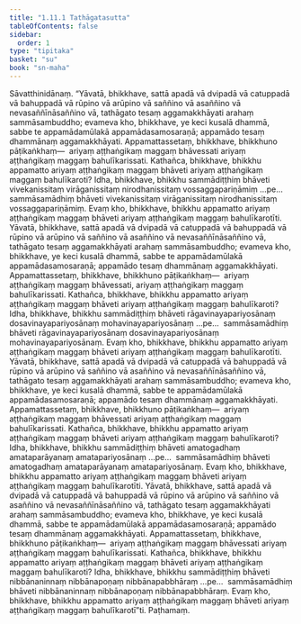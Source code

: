 ```yaml
---
title: "1.11.1 Tathāgatasutta"
tableOfContents: false
sidebar:
  order: 1
type: "tipitaka"
basket: "su"
book: "sn-maha"
---
```



<DynamicBreadcrumb />

<Division number="139" book="sn-maha">

<Paragraph number="252" book="sn-maha">
Sāvatthinidānaṃ. “Yāvatā, bhikkhave, sattā apadā vā dvipadā vā catuppadā vā bahuppadā vā rūpino vā arūpino vā saññino vā asaññino vā nevasaññīnāsaññino vā, tathāgato tesaṃ aggamakkhāyati arahaṃ sammāsambuddho; evameva kho, bhikkhave, ye keci kusalā dhammā, sabbe te appamādamūlakā appamādasamosaraṇā; appamādo tesaṃ dhammānaṃ aggamakkhāyati. Appamattassetaṃ, bhikkhave, bhikkhuno pāṭikaṅkhaṃ—  ariyaṃ aṭṭhaṅgikaṃ maggaṃ bhāvessati ariyaṃ aṭṭhaṅgikaṃ maggaṃ bahulīkarissati. Kathañca, bhikkhave, bhikkhu appamatto ariyaṃ aṭṭhaṅgikaṃ maggaṃ bhāveti ariyaṃ aṭṭhaṅgikaṃ maggaṃ bahulīkaroti? Idha, bhikkhave, bhikkhu sammādiṭṭhiṃ bhāveti vivekanissitaṃ virāganissitaṃ nirodhanissitaṃ vossaggapariṇāmiṃ …pe…  sammāsamādhiṃ bhāveti vivekanissitaṃ virāganissitaṃ nirodhanissitaṃ vossaggapariṇāmiṃ. Evaṃ kho, bhikkhave, bhikkhu appamatto ariyaṃ aṭṭhaṅgikaṃ maggaṃ bhāveti ariyaṃ aṭṭhaṅgikaṃ maggaṃ bahulīkarotīti.
</Paragraph>

<Paragraph number="253" book="sn-maha">
Yāvatā, bhikkhave, sattā apadā vā dvipadā vā catuppadā vā bahuppadā vā rūpino vā arūpino vā saññino vā asaññino vā nevasaññīnāsaññino vā, tathāgato tesaṃ aggamakkhāyati arahaṃ sammāsambuddho; evameva kho, bhikkhave, ye keci kusalā dhammā, sabbe te appamādamūlakā appamādasamosaraṇā; appamādo tesaṃ dhammānaṃ aggamakkhāyati. Appamattassetaṃ, bhikkhave, bhikkhuno pāṭikaṅkhaṃ—  ariyaṃ aṭṭhaṅgikaṃ maggaṃ bhāvessati, ariyaṃ aṭṭhaṅgikaṃ maggaṃ bahulīkarissati. Kathañca, bhikkhave, bhikkhu appamatto ariyaṃ aṭṭhaṅgikaṃ maggaṃ bhāveti ariyaṃ aṭṭhaṅgikaṃ maggaṃ bahulīkaroti? Idha, bhikkhave, bhikkhu sammādiṭṭhiṃ bhāveti rāgavinayapariyosānaṃ dosavinayapariyosānaṃ mohavinayapariyosānaṃ …pe…  sammāsamādhiṃ bhāveti rāgavinayapariyosānaṃ dosavinayapariyosānaṃ mohavinayapariyosānaṃ. Evaṃ kho, bhikkhave, bhikkhu appamatto ariyaṃ aṭṭhaṅgikaṃ maggaṃ bhāveti ariyaṃ aṭṭhaṅgikaṃ maggaṃ bahulīkarotīti.
</Paragraph>

<Paragraph number="254" book="sn-maha">
Yāvatā, bhikkhave, sattā apadā vā dvipadā vā catuppadā vā bahuppadā vā rūpino vā arūpino vā saññino vā asaññino vā nevasaññīnāsaññino vā, tathāgato tesaṃ aggamakkhāyati arahaṃ sammāsambuddho; evameva kho, bhikkhave, ye keci kusalā dhammā, sabbe te appamādamūlakā appamādasamosaraṇā; appamādo tesaṃ dhammānaṃ aggamakkhāyati. Appamattassetaṃ, bhikkhave, bhikkhuno pāṭikaṅkhaṃ—  ariyaṃ aṭṭhaṅgikaṃ maggaṃ bhāvessati ariyaṃ aṭṭhaṅgikaṃ maggaṃ bahulīkarissati. Kathañca, bhikkhave, bhikkhu appamatto ariyaṃ aṭṭhaṅgikaṃ maggaṃ bhāveti ariyaṃ aṭṭhaṅgikaṃ maggaṃ bahulīkaroti? Idha, bhikkhave, bhikkhu sammādiṭṭhiṃ bhāveti amatogadhaṃ amataparāyanaṃ amatapariyosānaṃ …pe…  sammāsamādhiṃ bhāveti amatogadhaṃ amataparāyanaṃ amatapariyosānaṃ. Evaṃ kho, bhikkhave, bhikkhu appamatto ariyaṃ aṭṭhaṅgikaṃ maggaṃ bhāveti ariyaṃ aṭṭhaṅgikaṃ maggaṃ bahulīkarotīti.
</Paragraph>

<Paragraph number="255" book="sn-maha">
Yāvatā, bhikkhave, sattā apadā vā dvipadā vā catuppadā vā bahuppadā vā rūpino vā arūpino vā saññino vā asaññino vā nevasaññīnāsaññino vā, tathāgato tesaṃ aggamakkhāyati arahaṃ sammāsambuddho; evameva kho, bhikkhave, ye keci kusalā dhammā, sabbe te appamādamūlakā appamādasamosaraṇā; appamādo tesaṃ dhammānaṃ aggamakkhāyati. Appamattassetaṃ, bhikkhave, bhikkhuno pāṭikaṅkhaṃ—  ariyaṃ aṭṭhaṅgikaṃ maggaṃ bhāvessati ariyaṃ aṭṭhaṅgikaṃ maggaṃ bahulīkarissati. Kathañca, bhikkhave, bhikkhu appamatto ariyaṃ aṭṭhaṅgikaṃ maggaṃ bhāveti ariyaṃ aṭṭhaṅgikaṃ maggaṃ bahulīkaroti? Idha, bhikkhave, bhikkhu sammādiṭṭhiṃ bhāveti nibbānaninnaṃ nibbānapoṇaṃ nibbānapabbhāraṃ …pe…  sammāsamādhiṃ bhāveti nibbānaninnaṃ nibbānapoṇaṃ nibbānapabbhāraṃ. Evaṃ kho, bhikkhave, bhikkhu appamatto ariyaṃ aṭṭhaṅgikaṃ maggaṃ bhāveti ariyaṃ aṭṭhaṅgikaṃ maggaṃ bahulīkarotī”ti.

</Paragraph>
</Division>

<Paragraph number="256" type="center" book="sn-maha">
Paṭhamaṃ.
</Paragraph>